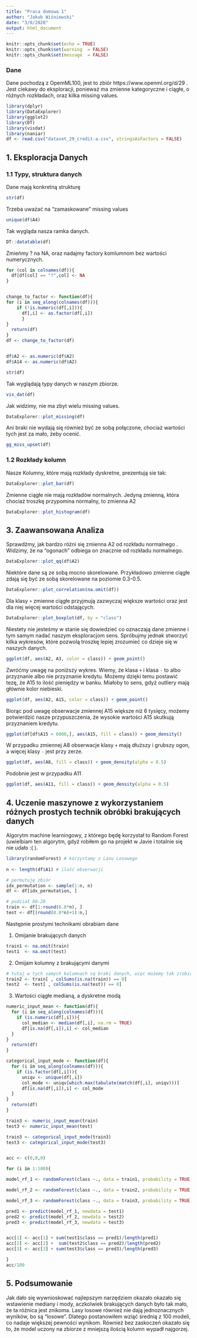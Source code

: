 ```yaml
---
title: "Praca domowa 1"
author: "Jakub Wiśniewski"
date: "3/8/2020"
output: html_document
---
```


```r
knitr::opts_chunk$set(echo = TRUE)
knitr::opts_chunk$set(warning  = FALSE)
knitr::opts_chunk$set(message  = FALSE)


```

### Dane 
Dane pochodzą z OpemML100, jest to zbiór https://www.openml.org/d/29 . Jest ciekawy do eksploracji, ponieważ ma zmienne kategoryczne i ciągłe, o różnych rozkładach, oraz kilka missing values. 
```r
library(dplyr)
library(DataExplorer)
library(ggplot2)
library(DT)
library(visdat)
library(naniar)
df <- read.csv("dataset_29_credit-a.csv", stringsAsFactors = FALSE)

```
## 1. Eksploracja Danych 

### 1.1 Typy, struktura danych

Dane mają konkretną strukturę
```r
str(df)
```

Trzeba uważać na "zamaskowane" missing values
```r
unique(df$A4)
```

Tak wygląda nasza ramka danych.
```r
DT::datatable(df)
```

Zmieńmy ? na NA, oraz nadajmy factory komlumnom bez wartości numerycznych.
```r

for (col in colnames(df)){
  df[df[col] == "?",col] <- NA
}


change_to_factor <- function(df){
for (i in seq_along(colnames(df))){
    if (!is.numeric(df[,i])){
      df[,i] <- as.factor(df[,i])
      }
}
  return(df)
}
df <- change_to_factor(df)


df$A2 <- as.numeric(df$A2)
df$A14 <- as.numeric(df$A2)

str(df)
```


Tak wyglądają typy danych w naszym zbiorze.
```r
vis_dat(df)

``` 


Jak widzimy, nie ma zbyt wielu missing values. 
```r
DataExplorer::plot_missing(df)
```
   
Ani braki nie wydają się również być ze sobą połączone, chociaż wartości tych jest za mało, żeby ocenić.
```r
gg_miss_upset(df)
```

### 1.2 Rozkłady kolumn
Nasze Kolumny, które mają rozkłady dyskretne, prezentują sie tak:
```r
DataExplorer::plot_bar(df)
```

Zmienne ciągłe nie mają rozkładów normalnych. Jedyną zmienną, która chociaż troszkę przypomina normalny, to zmienna A2   
```r
DataExplorer::plot_histogram(df)
```
   
## 3. Zaawansowana Analiza  
   
Sprawdźmy, jak bardzo różni się zmienna A2 od rozkładu normalnego . Widzimy, że na "ogonach" odbiega on znacznie od rozkładu normalnego.
```r
DataExplorer::plot_qq(df$A2)
```

Niektóre dane są ze sobą mocno skorelowane. Przykładowo zmienne ciągłe zdają się być ze sobą skorelowane na poziomie 0.3-0.5.
```r
DataExplorer::plot_correlation(na.omit(df))
```

Dla klasy `+` zmienne ciągłe przyjmują zazwyczaj większe wartości oraz jest dla niej więcej wartości odstających.
```r
DataExplorer::plot_boxplot(df, by = "class")
```


Niestety nie jesteśmy w stanie się dowiedzieć co oznaczają dane zmienne i tym samym nadać naszym eksploracjom sens. Spróbujmy jednak stworzyć kilka wykresów, które pozwolą troszkę lepiej zrozumieć co dzieje się w naszych danych. 
```r
ggplot(df, aes(A2, A3, color = class)) + geom_point()
```

Zwróćmy uwagę na poniższy wykres. Wiemy, że klasa `+` i klasa `-` to albo przyznanie albo nie przyznanie kredytu. Możemy dzięki temu postawić tezę, że A15 to ilość pieniędzy w banku. Miałoby to sens, gdyż outliery mają głównie kolor niebieski.
```r
ggplot(df, aes(A2, A15, color = class)) + geom_point()
```

Biorąc pod uwagę obserwacje zmiennej A15 większe niż 6 tysięcy, możemy potwierdzić nasze przypuszczenia, że wysokie wartości A15 skutkują przyznaniem kredytu. 
```r
ggplot(df[df$A15 > 6000,], aes(A15, fill = class)) + geom_density()
```

W przypadku zmiennej A8 obserwacje klasy `+` mają dłuższy i grubszy ogon, a więcej klasy `-` jest przy zerze.
```r
ggplot(df, aes(A8, fill = class)) + geom_density(alpha = 0.5)
```

Podobnie jest w przypadku A11
```r
ggplot(df, aes(A11, fill = class)) + geom_density(alpha = 0.5)
```



## 4. Uczenie maszynowe z wykorzystaniem różnych prostych technik obróbki brakujących danych

Algorytm machine learningowy, z którego będę korzystał to Random Forest (uwielbiam ten algorytm, gdyż robiłem go na projekt w Javie i totalnie się nie udało :( ).
```r
library(randomForest) # korzystamy z Lasu Losowego 
  
n <- length(df$A1) # ilość obserwacji

# permutuję zbiór
idx_permutation <- sample(1:n, n)
df <- df[idx_permutation, ]

# podział 80-20
train <- df[1:round(0.8*n), ]
test <- df[(round(0.8*n)+1):n,]


```

Następnie prostymi technikami obrabiam dane

1. Omijanie brakujących danych
```r
train1 <- na.omit(train)
test1  <- na.omit(test)

```

2. Omijam kolumny z brakującymi danymi
```r
# tutaj w tych samych kolumnach są braki danych, więc możemy tak zrobić
train2 <- train[ , colSums(is.na(train)) == 0]
test2  <- test[ , colSums(is.na(test)) == 0]

```

 
3. Wartości ciągłe medianą, a dyskretne modą  
```r
numeric_input_mean <- function(df){
  for (i in seq_along(colnames(df))){
    if (is.numeric(df[,i])){
      col_median <- median(df[,i], na.rm = TRUE)
      df[is.na(df[,i]),i] <- col_median
  }
}
  return(df)
}

categorical_input_mode <- function(df){
  for (i in seq_along(colnames(df))){
    if (is.factor(df[,i])){
      uniqv <- unique(df[,i])
      col_mode <- uniqv[which.max(tabulate(match(df[,i], uniqv)))]
      df[is.na(df[,i]),i] <- col_mode
  }
}
  return(df)
}

train3 <- numeric_input_mean(train)
test3 <- numeric_input_mean(test)

train3 <- categorical_input_mode(train3) 
test3 <- categorical_input_mode(test3)



```



```r


acc <- c(0,0,0)

for (i in 1:100){

model_rf_1 <- randomForest(class ~., data = train1, probability = TRUE)

model_rf_2 <- randomForest(class ~., data = train2, probability = TRUE)

model_rf_3 <- randomForest(class ~., data = train3, probability = TRUE)

pred1 <- predict(model_rf_1, newdata = test1)
pred2 <- predict(model_rf_2, newdata = test2)
pred3 <- predict(model_rf_3, newdata = test3)


acc[1] <- acc[1] + sum(test1$class == pred1)/length(pred1)
acc[2] <- acc[2] +  sum(test2$class == pred2)/length(pred2)
acc[3] <- acc[3] + sum(test3$class == pred3)/length(pred3)

}
acc/100

```

## 5. Podsumowanie
Jak dało się wywnioskować najlepszym narzędziem okazało okazało się wstawienie mediany i mody, aczkolwiek brakujących danych było tak mało, że ta różnica jest znikoma. Lasy losowe również nie dają jednoznacznych wyników, bo są "losowe". Dlatego postanowiłem wziąć średnią z 100 modeli, co nadaje większej pewności wynikom. Również bez zaskoczeń okazało się to, że model uczony na zbiorze z mniejszą ilością kolumn wypadł najgorzej.
